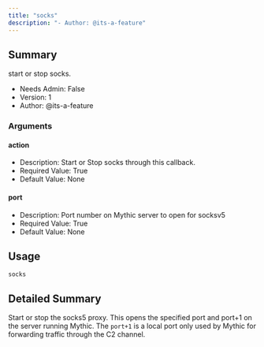 ```yaml
---
title: "socks"
description: "- Author: @its-a-feature"
---
```


## Summary
start or stop socks.
  
- Needs Admin: False  
- Version: 1  
- Author: @its-a-feature

### Arguments

#### action

- Description: Start or Stop socks through this callback.  
- Required Value: True  
- Default Value: None  

#### port

- Description: Port number on Mythic server to open for socksv5  
- Required Value: True  
- Default Value: None  

## Usage

```
socks
```


## Detailed Summary
Start or stop the socks5 proxy. This opens the specified port and port+1 on the server running Mythic. The `port+1` is a local port only used by Mythic for forwarding traffic through the C2 channel.